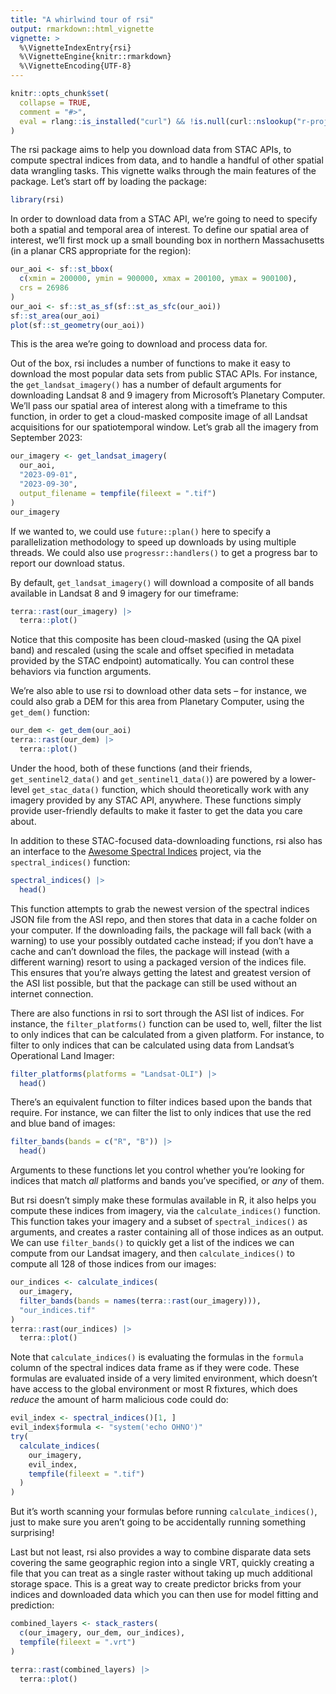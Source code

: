 ```yaml
---
title: "A whirlwind tour of rsi"
output: rmarkdown::html_vignette
vignette: >
  %\VignetteIndexEntry{rsi}
  %\VignetteEngine{knitr::rmarkdown}
  %\VignetteEncoding{UTF-8}
---
```


```r
knitr::opts_chunk$set(
  collapse = TRUE,
  comment = "#>",
  eval = rlang::is_installed("curl") && !is.null(curl::nslookup("r-project.org", error = FALSE))
)
```

The rsi package aims to help you download data from STAC APIs, to compute spectral indices from data, and to handle a handful of other spatial data wrangling tasks. This vignette walks through the main features of the package. Let's start off by loading the package:

```r
library(rsi)
```

In order to download data from a STAC API, we're going to need to specify both a spatial and temporal area of interest. To define our spatial area of interest, we'll first mock up a small bounding box in northern Massachusetts (in a planar CRS appropriate for the region):

```r
our_aoi <- sf::st_bbox(
  c(xmin = 200000, ymin = 900000, xmax = 200100, ymax = 900100), 
  crs = 26986
)
our_aoi <- sf::st_as_sf(sf::st_as_sfc(our_aoi))
sf::st_area(our_aoi)
plot(sf::st_geometry(our_aoi))
```

This is the area we're going to download and process data for.

Out of the box, rsi includes a number of functions to make it easy to download the most popular data sets from public STAC APIs. For instance, the `get_landsat_imagery()` has a number of default arguments for downloading Landsat 8 and 9 imagery from Microsoft's Planetary Computer. We'll pass our spatial area of interest along with a timeframe to this function, in order to get a cloud-masked composite image of all Landsat acquisitions for our spatiotemporal window. Let's grab all the imagery from September 2023:

```r
our_imagery <- get_landsat_imagery(
  our_aoi,
  "2023-09-01",
  "2023-09-30",
  output_filename = tempfile(fileext = ".tif")
)
our_imagery
```

If we wanted to, we could use `future::plan()` here to specify a parallelization methodology to speed up downloads by using multiple threads. We could also use `progressr::handlers()` to get a progress bar to report our download status.

By default, `get_landsat_imagery()` will download a composite of all bands available in Landsat 8 and 9 imagery for our timeframe:

```r
terra::rast(our_imagery) |> 
  terra::plot()
```

Notice that this composite has been cloud-masked (using the QA pixel band) and rescaled (using the scale and offset specified in metadata provided by the STAC endpoint) automatically. You can control these behaviors via function arguments.

We're also able to use rsi to download other data sets -- for instance, we could also grab a DEM for this area from Planetary Computer, using the `get_dem()` function:

```r
our_dem <- get_dem(our_aoi)
terra::rast(our_dem) |> 
  terra::plot()
```

Under the hood, both of these functions (and their friends, `get_sentinel2_data()` and `get_sentinel1_data()`) are powered by a lower-level `get_stac_data()` function, which should theoretically work with any imagery provided by any STAC API, anywhere. These functions simply provide user-friendly defaults to make it faster to get the data you care about.

In addition to these STAC-focused data-downloading functions, rsi also has an interface to the [Awesome Spectral Indices](https://github.com/awesome-spectral-indices/awesome-spectral-indices) project, via the `spectral_indices()` function:

```r
spectral_indices() |> 
  head()
```

This function attempts to grab the newest version of the spectral indices JSON file from the ASI repo, and then stores that data in a cache folder on your computer. If the downloading fails, the package will fall back (with a warning) to use your possibly outdated cache instead; if you don't have a cache and can't download the files, the package will instead (with a different warning) resort to using a packaged version of the indices file. This ensures that you're always getting the latest and greatest version of the ASI list possible, but that the package can still be used without an internet connection.

There are also functions in rsi to sort through the ASI list of indices. For instance, the `filter_platforms()` function can be used to, well, filter the list to only indices that can be calculated from a given platform. For instance, to filter to only indices that can be calculated using data from Landsat's Operational Land Imager:

```r
filter_platforms(platforms = "Landsat-OLI") |> 
  head()
```

There's an equivalent function to filter indices based upon the bands that require. For instance, we can filter the list to only indices that use the red and blue band of images:

```r
filter_bands(bands = c("R", "B")) |> 
  head()
```

Arguments to these functions let you control whether you're looking for indices that match _all_ platforms and bands you've specified, or _any_ of them.

But rsi doesn't simply make these formulas available in R, it also helps you compute these indices from imagery, via the `calculate_indices()` function. This function takes your imagery and a subset of `spectral_indices()` as arguments, and creates a raster containing all of those indices as an output. We can use `filter_bands()` to quickly get a list of the indices we can compute from our Landsat imagery, and then `calculate_indices()` to compute all 128 of those indices from our images:

```r
our_indices <- calculate_indices(
  our_imagery,
  filter_bands(bands = names(terra::rast(our_imagery))),
  "our_indices.tif"
)
terra::rast(our_indices) |> 
  terra::plot()
```

Note that `calculate_indices()` is evaluating the formulas in the `formula` column of the spectral indices data frame as if they were code. These formulas are evaluated inside of a very limited environment, which doesn't have access to the global environment or most R fixtures, which does _reduce_ the amount of harm malicious code could do:

```r
evil_index <- spectral_indices()[1, ]
evil_index$formula <- "system('echo OHNO')"
try(
  calculate_indices(
    our_imagery,
    evil_index,
    tempfile(fileext = ".tif")
  )
)
```

But it's worth scanning your formulas before running `calculate_indices()`, just to make sure you aren't going to be accidentally running something surprising!

Last but not least, rsi also provides a way to combine disparate data sets covering the same geographic region into a single VRT, quickly creating a file that you can treat as a single raster without taking up much additional storage space. This is a great way to create predictor bricks from your indices and downloaded data which you can then use for model fitting and prediction:

```r
combined_layers <- stack_rasters(
  c(our_imagery, our_dem, our_indices),
  tempfile(fileext = ".vrt")
)

terra::rast(combined_layers) |> 
  terra::plot()
```
